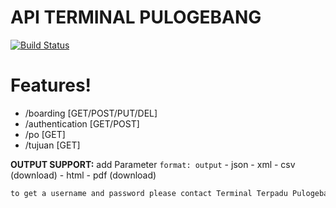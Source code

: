 # API TERMINAL PULOGEBANG


[![Build Status](https://travis-ci.org/joemccann/dillinger.svg?branch=master)](https://api.terminalpulogebang.com)

# Features!

  - /boarding [GET/POST/PUT/DEL]
  - /authentication [GET/POST]
  - /po [GET]
  - /tujuan [GET]

**OUTPUT SUPPORT:**
add Parameter ``format: output``
  - json
  - xml
  - csv (download)
  - html
  - pdf (download)

```sh
to get a username and password please contact Terminal Terpadu Pulogebang
```
